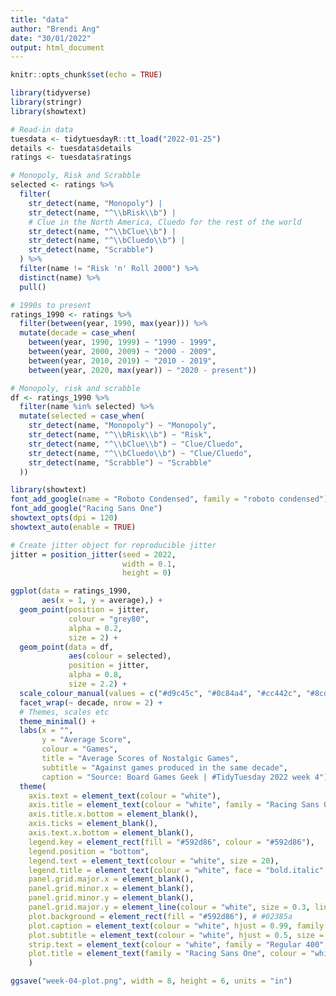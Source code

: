 ```yaml
---
title: "data"
author: "Brendi Ang"
date: "30/01/2022"
output: html_document
---
```


```r
knitr::opts_chunk$set(echo = TRUE)

library(tidyverse)
library(stringr)
library(showtext)
```

```r
# Read-in data
tuesdata <- tidytuesdayR::tt_load("2022-01-25")
details <- tuesdata$details
ratings <- tuesdata$ratings
```

```r
# Monopoly, Risk and Scrabble
selected <- ratings %>%
  filter(
    str_detect(name, "Monopoly") |
    str_detect(name, "^\\bRisk\\b") |
    # Clue in the North America, Cluedo for the rest of the world
    str_detect(name, "^\\bClue\\b") |
    str_detect(name, "^\\bCluedo\\b") |
    str_detect(name, "Scrabble")
  ) %>%
  filter(name != "Risk 'n' Roll 2000") %>% 
  distinct(name) %>%
  pull()
```

```r
# 1990s to present
ratings_1990 <- ratings %>%
  filter(between(year, 1990, max(year))) %>% 
  mutate(decade = case_when( 
    between(year, 1990, 1999) ~ "1990 - 1999",
    between(year, 2000, 2009) ~ "2000 - 2009",
    between(year, 2010, 2019) ~ "2010 - 2019",
    between(year, 2020, max(year)) ~ "2020 - present")) 

# Monopoly, risk and scrabble
df <- ratings_1990 %>% 
  filter(name %in% selected) %>% 
  mutate(selected = case_when(
    str_detect(name, "Monopoly") ~ "Monopoly",
    str_detect(name, "^\\bRisk\\b") ~ "Risk",
    str_detect(name, "^\\bClue\\b") ~ "Clue/Cluedo",
    str_detect(name, "^\\bCluedo\\b") ~ "Clue/Cluedo",
    str_detect(name, "Scrabble") ~ "Scrabble"
  ))
```

```r
library(showtext)
font_add_google(name = "Roboto Condensed", family = "roboto condensed")
font_add_google("Racing Sans One")
showtext_opts(dpi = 120)
showtext_auto(enable = TRUE)
```

```r
# Create jitter object for reproducible jitter
jitter = position_jitter(seed = 2022,
                         width = 0.1, 
                         height = 0)

ggplot(data = ratings_1990,
       aes(x = 1, y = average),) +
  geom_point(position = jitter,
             colour = "grey80",
             alpha = 0.2,
             size = 2) +
  geom_point(data = df,
             aes(colour = selected),
             position = jitter,
             alpha = 0.8,
             size = 2.2) +
  scale_colour_manual(values = c("#d9c45c", "#0c84a4", "#cc442c", "#8cdcd4")) +
  facet_wrap(~ decade, nrow = 2) +
  # Themes, scales etc
  theme_minimal() +
  labs(x = "",
       y = "Average Score",
       colour = "Games",
       title = "Average Scores of Nostalgic Games",
       subtitle = "Against games produced in the same decade",
       caption = "Source: Board Games Geek | #TidyTuesday 2022 week 4") +
  theme(
    axis.text = element_text(colour = "white"),
    axis.title = element_text(colour = "white", family = "Racing Sans One", size = 30),
    axis.title.x.bottom = element_blank(),
    axis.ticks = element_blank(),
    axis.text.x.bottom = element_blank(),
    legend.key = element_rect(fill = "#592d86", colour = "#592d86"),
    legend.position = "bottom",
    legend.text = element_text(colour = "white", size = 20),
    legend.title = element_text(colour = "white", face = "bold.italic", size = 25),
    panel.grid.major.x = element_blank(), 
    panel.grid.minor.x = element_blank(), 
    panel.grid.minor.y = element_blank(),
    panel.grid.major.y = element_line(colour = "white", size = 0.3, linetype = "dashed"),
    plot.background = element_rect(fill = "#592d86"), # #02385a
    plot.caption = element_text(colour = "white", hjust = 0.99, family = "Regular 400", size = 20),
    plot.subtitle = element_text(colour = "white", hjust = 0.5, size = 20, family = "Racing Sans One"),
    strip.text = element_text(colour = "white", family = "Regular 400", size = 20),
    plot.title = element_text(family = "Racing Sans One", colour = "white", hjust = 0.5, size = 30)
    ) 
```

```r
ggsave("week-04-plot.png", width = 8, height = 6, units = "in")
```


